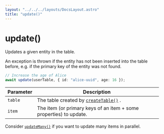 ```yaml
---
layout: "../../../layouts/DocsLayout.astro"
title: "update()"
---
```


# update()

Updates a given entity in the table.

An exception is thrown if the entity has not been inserted into the table before,
e.g. if the primary key of the entity was not found.

```ts
// Increase the age of Alice
await update(userTable, { id: "alice-uuid", age: 16 });
```

| Parameter | Description                                                           |
| --------- | --------------------------------------------------------------------- |
| `table`   | The table created by [`createTable()`](/docs/reference/createTable) . |
| `item`    | The item (or primary keys of an item + some properties) to update.    |

Consider [`updateMany()`](/docs/reference/updateMany) if you want to update many items in parallel.